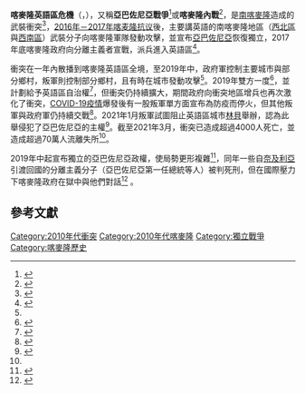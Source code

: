 {{Current warfare|date=2022}}
{{Expand language|1=en|2=ru|3=fr|time=2022}}

{{Infobox military conflict
| conflict    = 喀麥隆英語區危機
| partof      = {{le|喀麥隆英語區議題|Anglophone problem}}
| image       = [[File:Map_of_the_Federal_Republic_of_Ambazonia_(claimed).png|270px]]
| image_size  = 
| caption     = {{legend0|#37c837|無爭議的喀麥隆領土}}<br/>{{legend0|#ff2a2a|亞巴佐尼亞宣稱的領土}}
| date        = 2017年9月9日至今<ref name="Sept 13">{{cite web|url=https://www.dailynewscameroon.com/breaking-news-explosions-in-bamenda-and-killings-in-besongabang-military-base-adf-claims-responsibility/|title=Explosions in Bamenda and Killings in Besongabang Military Base, ADF Claims Responsibility|publisher=Daily News Cameroon|date=2017-09-14|accessdate=2021-04-06|archive-date=2019-12-23|archive-url=https://web.archive.org/web/20191223171302/https://www.dailynewscameroon.com/breaking-news-explosions-in-bamenda-and-killings-in-besongabang-military-base-adf-claims-responsibility/|dead-url=yes}}</ref>
| place       = {{flag|喀麥隆}}[[西北區_(喀麥隆)|西非區]]與[[西南区_(喀麦隆)|西南區]]（[[南喀麥隆|南喀麥隆]]）<br/><small>（有時擴散至[[濱海區_(喀麥隆)|濱海區]]與[[西部区_(喀麦隆)|西部区]])</small><ref>[https://www.journalducameroun.com/en/cameroonanglophone-crisis-has-spilled-over-francophone-zones-sdf/ Cameroon:Anglophone crisis has spilled over Francophone zones-SDF] {{Wayback|url=https://www.journalducameroun.com/en/cameroonanglophone-crisis-has-spilled-over-francophone-zones-sdf/ |date=20181231205836 }}, Journal du Cameroun, 31 December 2018. Accessed 31 December 2018.</ref>
| territory   = 
| status      = [[進行中武裝衝突列表|進行中]]
| result      = 
| combatant1  = {{flag|Cameroon|size=22px}}<hr>'''支持:'''<br>{{flag|Nigeria}}<ref>{{cite web|url=https://www.voanews.com/a/africa_cameroon-nigeria-announce-effort-jointly-fight-separatists/6210045.html|title=Cameroon, Nigeria Announce Effort to Jointly Fight Separatists|website=[[Voice_of_America|Voice of America]]|first1=Moki|last1=Kindzeka|date=August 27, 2021|access-date=December 17, 2021|archive-date=2022-03-14|archive-url=https://web.archive.org/web/20220314082302/https://www.voanews.com/a/africa_cameroon-nigeria-announce-effort-jointly-fight-separatists/6210045.html|dead-url=no}}</ref>
| combatant2  = [[File:Flag_of_the_Federal_Republic_of_Southern_Cameroons.svg|22px]] [[亚巴佐尼亚|亚巴佐尼亚]]
| commander1  = [[保罗·比亚|保罗·比亚]]<br>[[菲勒蒙·扬|菲勒蒙·扬]]<br>{{tsl|en|Joseph Ngute|約瑟·吳特}}<br>{{tsl|en|René Claude Meka|勒内·克罗德·梅卡}}<br/>{{tsl|en|Valere Nka|瓦莱儿·恩卡}}
| commander2  = {{tsl|en|Sisiku Julius Ayuk Tabe|朱利葉斯·西西庫·阿尤克·塔布}}<br>{{tsl|en|Samuel Ikome Sako|}}<br>{{tsl|en|Ayaba Cho Lucas|艾巴·趙·盧卡斯}}<br>{{tsl|en|Ebenezer Akwanga|埃比尼澤·阿克旺加 }}
| units1      = {{tsl|en|Cameroon Armed Forces|喀麥隆武裝部隊}}<br>民間武裝力量<ref name="xinhuavigilantes">[http://www.xinhuanet.com/english/2019-10/15/c_138473660.htm Cameroon sees more vigilante groups against insecurity in Anglophone regions] {{Wayback|url=http://www.xinhuanet.com/english/2019-10/15/c_138473660.htm |date=20200919125054 }}, XinhuaNet, 15 October 2019. Accessed 15 October 2019.</ref><br>地方部落武裝<ref>{{cite web|url=https://www.voanews.com/africa/cameroon-chiefs-create-militias-protection-separatists|title=Cameroon Chiefs Create Militias for Protection from Separatists|publisher=Voice of America|date=2020-10-19|accessdate=2021-04-06|archive-date=2020-12-05|archive-url=https://web.archive.org/web/20201205002454/https://www.voanews.com/africa/cameroon-chiefs-create-militias-protection-separatists|dead-url=no}}</ref>
| units2      = {{tsl|en|Ambazonia Defence Forces|亞巴佐尼亞防衛部隊}}<br>{{tsl|en|Southern Cameroons Defence Forces|南喀麥隆防衛部隊}}<br>{{tsl|en|Ambazonia Self-Defence Council|亞巴佐尼亞自衛議會}}<br>{{tsl|en|List of Ambazonian militant groups|亞巴佐尼亞武裝團體列表|其他团体}}
| strength1   = 12,500名士兵、9,000名民兵<ref name="autogenerated1">International Institute for Strategic Studies. (2014). Chapter Ten: Country comparisons – commitments, force levels and economics. ''The Military Balance'', 114(1), 471–492. doi:10.1080/04597222.2014.871887</ref>
| strength2   = 2,000至4,000人<br><small>（截至2019年5月）</small><ref name="crisisgroupmay22019">{{cite web|url=https://www.crisisgroup.org/africa/central-africa/cameroon/272-crise-anglophone-au-cameroun-comment-arriver-aux-pourparlers|title=Cameroon’s Anglophone Crisis: How to Get to Talks?|publisher=Crisis Group|date=2019-05-02|accessdate=2021-04-06|archive-date=2019-10-24|archive-url=https://web.archive.org/web/20191024234131/https://www.crisisgroup.org/africa/central-africa/cameroon/272-crise-anglophone-au-cameroun-comment-arriver-aux-pourparlers|dead-url=no}}</ref>
| casualties1 = 800至1,000人死亡<br>{{small|（截至2020年2月）}}<ref name="newhumanitarianfeb62020">{{cite web|url=https://www.thenewhumanitarian.org/news/2020/02/06/Cameroon-elections-anglophone-separatist-insurgency-Ambazonia|title=Briefing: Cameroon's intensifying conflict and what it means for civilians|publisher=The New Humanitarian|date=2020-02-06|accessdate=2021-04-06|archive-date=2021-04-16|archive-url=https://web.archive.org/web/20210416170114/https://www.thenewhumanitarian.org/news/2020/02/06/Cameroon-elections-anglophone-separatist-insurgency-Ambazonia|dead-url=no}}</ref>
| casualties2 = 約1,000人死亡<br>{{small|（截至2019年6月）}}<ref name="unfoldingcatastrophe">{{cite web|url= https://www.raoulwallenbergcentre.org/newsfeed/2019/6/4/release-of-landmark-report-on-unfolding-catastrophe-in-cameroon|title= Cameroon-unfolding catastrophe’ evidence of human rights violations and crimes against humanity|publisher= Centre for Human Rights and Democracy in Africa (CHRDA)|date= 2019-06-03|accessdate= 2021-04-06|archive-date= 2019-10-05|archive-url= https://web.archive.org/web/20191005020204/https://www.raoulwallenbergcentre.org/newsfeed/2019/6/4/release-of-landmark-report-on-unfolding-catastrophe-in-cameroon|dead-url= yes}}</ref>
| casualties3 = 超過4,000名平民死亡<br>超過70萬人流離失所<br>63,800名難民逃至奈及利亞<br><small>（截至2021年3月）</small><ref name="aljazeeraapr12021">{{cite web|url= https://www.aljazeera.com/news/2021/4/1/violence-in-cameroon-anglophone-crisis-takes-high-civilian-toll|title= Violence in Cameroon’s Anglophone crisis takes high civilian toll|publisher= Al Jazeera|date= 2021-04-01|accessdate= 2021-04-06|archive-date= 2021-04-07|archive-url= https://web.archive.org/web/20210407191856/http://www.aljazeera.com/news/2021/4/1/violence-in-cameroon-anglophone-crisis-takes-high-civilian-toll|dead-url= no}}</ref>
| notes       = 
| campaignbox = 
}}
'''喀麥隆英語區危機'''（{{lang-en|Anglophone Crisis}}，{{lang-fr|Crise anglophone}}），又稱'''亞巴佐尼亞戰爭'''<ref>{{cite web|url= https://www.journalducameroun.com/en/ambazonia-war-drowns-sdf-28th-anniversary/|title= ‘Ambazonia War’ drowns SDF 28th Anniversary|publisher= Journal du Cameroun|date= 2018-05-28|accessdate= 2021-04-06|archive-date= 2018-10-25|archive-url= https://web.archive.org/web/20181025201919/https://www.journalducameroun.com/en/ambazonia-war-drowns-sdf-28th-anniversary/|dead-url= no}}</ref>或'''喀麥隆內戰'''<ref>{{cite web|url=https://www.nytimes.com/2018/10/06/world/africa/cameroon-election-biya-ambazonia.html|title=Cameroon on Brink of Civil War as English Speakers Recount ‘Unbearable’ Horrors|publisher=The New York Times|date=2018-10-06|accessdate=2021-04-06|archive-date=2019-10-11|archive-url=https://web.archive.org/web/20191011111737/https://www.nytimes.com/2018/10/06/world/africa/cameroon-election-biya-ambazonia.html|dead-url=no}}</ref>，是[[南喀麥隆|南喀麥隆]]{{le|喀麥隆英語區議題|Anglophone problem|英語區議題}}造成的武裝衝突<ref name=Africa>{{cite news|url=https://qz.com/1179202/cameroons-anglophone-crisis-is-threatening-to-spin-out-of-control/|title=Cameroon's Anglophone crisis is threatening to spin out of control|website=Quartz Africa|date=14 January 2018|access-date=22 April 2018|archive-url=https://web.archive.org/web/20180531194152/https://qz.com/1179202/cameroons-anglophone-crisis-is-threatening-to-spin-out-of-control/|archive-date=2018-05-31|dead-url=no}}</ref>，[[2016年－2017年喀麦隆抗议|2016年－2017年喀麦隆抗议]]後，主要講英語的南喀麥隆地區（[[西北區_(喀麥隆)|西北區]]與[[西南區_(喀麥隆)|西南區]]）武裝分子向喀麥隆軍隊發動攻擊，並宣布[[亞巴佐尼亞|亞巴佐尼亞]]恢復獨立，2017年底喀麥隆政府向分離主義者宣戰，派兵進入英語區<ref name=journal>{{cite news|url=https://www.journalducameroun.com/en/deadly-clashes-troops-adf-forces-leave-nguti-brink/|title=Deadly clashes between troops, ADF forces leave Nguti on the brink|website=Journal du Cameroun|date=13 March 2018|access-date=22 April 2018|archive-url=https://web.archive.org/web/20180421094808/https://www.journalducameroun.com/en/deadly-clashes-troops-adf-forces-leave-nguti-brink/|archive-date=2018-04-21|dead-url=no}}</ref>。

衝突在一年內散播到喀麥隆英語區全境，至2019年中，政府軍控制主要城市與部分鄉村，叛軍則控制部分鄉村，且有時在城市發動攻擊<ref name="crisisgroupmay22019"/>。2019年雙方一度{{tsl|en|Major National Dialogue|全國主要對話|展開談判}}<ref>{{cite web|url= https://www.journalducameroun.com/en/cameroon-ambazonia-leaders-agree-to-participate-in-swiss-led-dialogue/|title= Cameroon: Ambazonia leaders endorse Swiss-led dialogue to solve Anglophone crisis|publisher= Journal du Cameroun|date= 2019-06-28|accessdate= 2021-04-06|archive-date= 2019-06-29|archive-url= https://web.archive.org/web/20190629234046/https://www.journalducameroun.com/en/cameroon-ambazonia-leaders-agree-to-participate-in-swiss-led-dialogue/|dead-url= no}}</ref>，並計劃給予英語區自治權<ref>{{cite web|url=https://www.reuters.com/article/us-cameroon-separatists-lawmaking/cameroon-grants-special-status-to-anglophone-regions-idUSKBN1YO24S|title=Cameroon grants special status to Anglophone regions|publisher=Reuters|date=2019-12-20|accessdate=2021-04-06|archive-date=2021-01-26|archive-url=https://web.archive.org/web/20210126021833/https://www.reuters.com/article/us-cameroon-separatists-lawmaking/cameroon-grants-special-status-to-anglophone-regions-idUSKBN1YO24S|dead-url=no}}</ref>，但衝突仍持續擴大，{{tsl|en|2020 Cameroonian parliamentary election|2020年喀麥隆議會選舉}}期間政府向衝突地區增兵也再次激化了衝突，[[2019冠狀病毒病喀麥隆疫情|COVID-19疫情]]爆發後有一股叛軍單方面宣布為防疫而停火，但其他叛軍與政府軍仍持續交戰<ref name="voaapr92020">{{cite web|url=https://www.voanews.com/africa/cameroons-separatists-relaunch-attacks-reject-state-reconstruction-plan|title=Cameroon's Separatists Relaunch Attacks to Reject State Reconstruction Plan|publisher=Voice of America|date=2020-04-09|accessdate=2021-04-06|archive-date=2021-01-26|archive-url=https://web.archive.org/web/20210126034801/https://www.voanews.com/africa/cameroons-separatists-relaunch-attacks-reject-state-reconstruction-plan|dead-url=no}}</ref>。2021年1月叛軍試圖阻止英語區城市[[林貝_(喀麥隆)|林貝]]舉辦{{tsl|en|2020 African Nations Championship|2020年非洲國家錦標賽|非洲國家錦標賽}}，認為此舉侵犯了亞巴佐尼亞的主權<ref>{{cite web|url= https://cameroonnewsagency.com/separatist-leaders-welcome-biyas-military-option-say-they-are-ready/|title= Separatist Leaders Welcome Biya’s Military Option, Say They Are Ready|publisher= Cameroon News Agency|date= 2021-01-04|accessdate= 2021-04-06|archive-date= 2021-02-04|archive-url= https://web.archive.org/web/20210204204558/https://cameroonnewsagency.com/separatist-leaders-welcome-biyas-military-option-say-they-are-ready/|dead-url= no}}</ref>。截至2021年3月，衝突已造成超過4000人死亡，並造成超過70萬人流離失所<ref name="aljazeeraapr12021"/>。

2019年中起宣布獨立的亞巴佐尼亞政權{{tsl|en|2019 Ambazonian leadership crisis|2009年亞巴佐尼亞政權危機|分裂成兩派}}，使局勢更形複雜<ref name="reutersjul42020">{{cite web|url=https://uk.reuters.com/article/uk-cameroon-separatists/cameroon-holds-first-peace-talks-with-main-separatist-insurgents-idUKKBN2442IW|title=Cameroon holds first peace talks with main separatist insurgents|publisher=Reuters|date=2020-07-04|accessdate=2021-04-06|archive-date=2020-10-30|archive-url=https://web.archive.org/web/20201030083646/https://uk.reuters.com/article/uk-cameroon-separatists/cameroon-holds-first-peace-talks-with-main-separatist-insurgents-idUKKBN2442IW|dead-url=no}}</ref>，同年一些自[[奈及利亞|奈及利亞]]引渡回國的分離主義分子（亞巴佐尼亞第一任總統{{le|朱利葉斯·西西庫·阿尤克·塔布|Julius Sisiku Ayuk Tabe}}等人）被判死刑，但在國際壓力下喀麥隆政府在獄中與他們對話<ref name="theafricareportjul62020">{{cite web|url= https://www.theafricareport.com/32444/cameroon-government-is-secretly-negotiating-with-the-ambazonians/|title= Cameroon: Government is secretly negotiating with the Ambazonians|publisher= The Africa Report|date= 2020-07-06|accessdate= 2021-04-06|archive-date= 2021-01-25|archive-url= https://web.archive.org/web/20210125114144/https://www.theafricareport.com/32444/cameroon-government-is-secretly-negotiating-with-the-ambazonians/|dead-url= no}}</ref> 。

==參考文獻==
{{Reflist|2}}
{{Ongoing military conflicts}}
[[Category:2010年代衝突|Category:2010年代衝突]]
[[Category:2010年代喀麥隆|Category:2010年代喀麥隆]]
[[Category:獨立戰爭|Category:獨立戰爭]]
[[Category:喀麥隆歷史|Category:喀麥隆歷史]]
